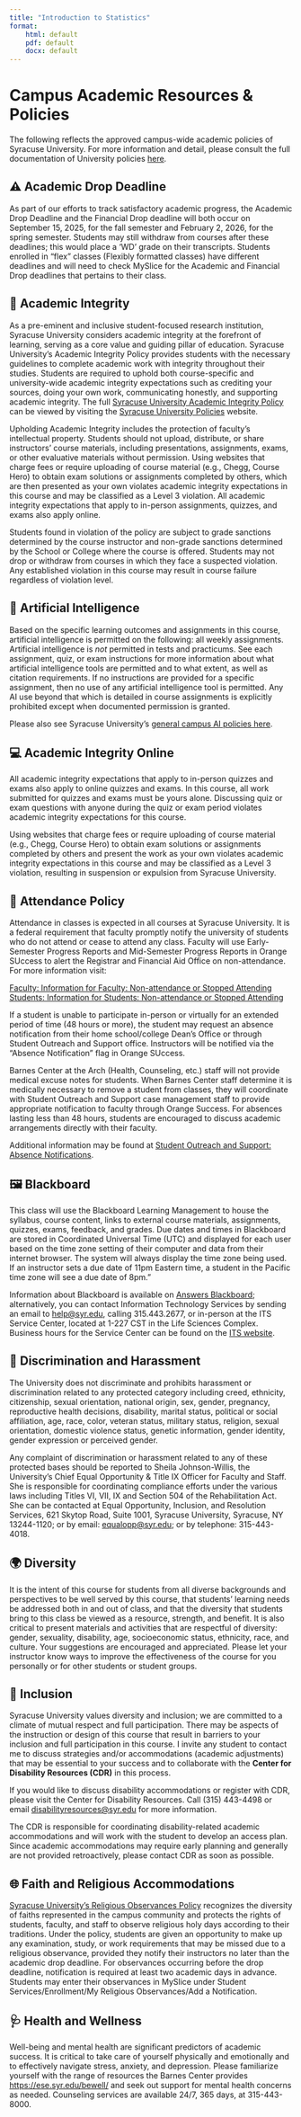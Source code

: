 ```yaml
---
title: "Introduction to Statistics"
format: 
    html: default
    pdf: default
    docx: default
---
```


# Campus Academic Resources & Policies

The following reflects the approved campus-wide academic policies of Syracuse University.  For more information and detail, please consult the full documentation of University policies [here](https://policies.syr.edu).

## ⚠️ Academic Drop Deadline

As part of our efforts to track satisfactory academic progress, the Academic Drop Deadline and the Financial Drop deadline will both occur on September 15, 2025, for the fall semester and February 2, 2026, for the spring semester. Students may still withdraw from courses after these deadlines; this would place a ‘WD’ grade on their transcripts. Students enrolled in “flex” classes (Flexibly formatted classes) have different deadlines and will need to check MySlice for the Academic and Financial Drop deadlines that pertains to their class.

## 📖 Academic Integrity

As a pre-eminent and inclusive student-focused research institution, Syracuse University considers academic integrity at the forefront of learning, serving as a core value and guiding pillar of education. Syracuse University’s Academic Integrity Policy provides students with the necessary guidelines to complete academic work with integrity throughout their studies. Students are required to uphold both course-specific and university-wide academic integrity expectations such as crediting your sources, doing your own work, communicating honestly, and supporting academic integrity. The full [Syracuse University Academic Integrity Policy](https://policies.syr.edu/policies/academic-rules-student-responsibilities-and-services/academic-integrity-policy/) can be viewed by visiting the [Syracuse University Policies](https://policies.syr.edu/) website.

Upholding Academic Integrity includes the protection of faculty’s intellectual property. Students should not upload, distribute, or share instructors’ course materials, including presentations, assignments, exams, or other evaluative materials without permission. Using websites that charge fees or require uploading of course material (e.g., Chegg, Course Hero) to obtain exam solutions or assignments completed by others, which are then presented as your own violates academic integrity expectations in this course and may be classified as a Level 3 violation. All academic integrity expectations that apply to in-person assignments, quizzes, and exams also apply online.

Students found in violation of the policy are subject to grade sanctions determined by the course instructor and non-grade sanctions determined by the School or College where the course is offered. Students may not drop or withdraw from courses in which they face a suspected violation. Any established violation in this course may result in course failure regardless of violation level.

## 🤖 Artificial Intelligence

Based on the specific learning outcomes and assignments in this course, artificial intelligence is permitted on the following: all weekly assignments. Artificial intelligence is *not* permitted in tests and practicums. See each assignment, quiz, or exam instructions for more information about what artificial intelligence tools are permitted and to what extent, as well as citation requirements. If no instructions are provided for a specific assignment, then no use of any artificial intelligence tool is permitted. Any AI use beyond that which is detailed in course assignments is explicitly prohibited except when documented permission is granted.

Please also see Syracuse University's [general campus AI policies here](https://its.syr.edu/artificialintelligence/aiguidelines/).

## 💻 Academic Integrity Online

All academic integrity expectations that apply to in-person quizzes and exams also apply to online quizzes and exams. In this course, all work submitted for quizzes and exams must be yours alone. Discussing quiz or exam questions with anyone during the quiz or exam period violates academic integrity expectations for this course.

Using websites that charge fees or require uploading of course material (e.g., Chegg, Course Hero) to obtain exam solutions or assignments completed by others and present the work as your own violates academic integrity expectations in this course and may be classified as a Level 3 violation, resulting in suspension or expulsion from Syracuse University.

##  👤 Attendance Policy

Attendance in classes is expected in all courses at Syracuse University. It is a federal requirement that faculty promptly notify the university of students who do not attend or cease to attend any class. Faculty will use Early-Semester Progress Reports and Mid-Semester Progress Reports in Orange SUccess to alert the Registrar and Financial Aid Office on non-attendance. For more information visit:

[Faculty: Information for Faculty: Non-attendance or Stopped Attending](http://registrar.syr.edu/faculty-staff/non-attendance/)
[Students: Information for Students: Non-attendance or Stopped Attending](http://registrar.syr.edu/students/non-attendance/)

If a student is unable to participate in-person or virtually for an extended period of time (48 hours or more), the student may request an absence notification from their home school/college Dean’s Office or through Student Outreach and Support office. Instructors will be notified via the “Absence Notification” flag in Orange SUccess.

Barnes Center at the Arch (Health, Counseling, etc.) staff will not provide medical excuse notes for students. When Barnes Center staff determine it is medically necessary to remove a student from classes, they will coordinate with Student Outreach and Support case management staff to provide appropriate notification to faculty through Orange Success. For absences lasting less than 48 hours, students are encouraged to discuss academic arrangements directly with their faculty.

Additional information may be found at [Student Outreach and Support: Absence Notifications](https://experience.syracuse.edu/student-outreach/student-support/absence-notifications/).

## 🖼 Blackboard 

This class will use the Blackboard Learning Management to house the syllabus, course content, links to external course materials, assignments, quizzes, exams, feedback, and grades. Due dates and times in Blackboard are stored in Coordinated Universal Time (UTC) and displayed for each user based on the time zone setting of their computer and data from their internet browser. The system will always display the time zone being used. If an instructor sets a due date of 11pm Eastern time, a student in the Pacific time zone will see a due date of 8pm.”

Information about Blackboard is available on [Answers Blackboard](https://su-jsm.atlassian.net/wiki/x/zcUzCQ); alternatively, you can contact Information Technology Services by sending an email to <help@syr.edu>, calling 315.443.2677, or in-person at the ITS Service Center, located at 1-227 CST in the Life Sciences Complex. Business hours for the Service Center can be found on the [ITS website](http://its.syr.edu/its_service_center).

## 🚫 Discrimination and Harassment

The University does not discriminate and prohibits harassment or discrimination related to any protected category including creed, ethnicity, citizenship, sexual orientation, national origin, sex, gender, pregnancy, reproductive health decisions, disability, marital status, political or social affiliation, age, race, color, veteran status, military status, religion, sexual orientation, domestic violence status, genetic information, gender identity, gender expression or perceived gender.

Any complaint of discrimination or harassment related to any of these protected bases should be reported to Sheila Johnson-Willis, the University’s Chief Equal Opportunity & Title IX Officer for Faculty and Staff. She is responsible for coordinating compliance efforts under the various laws including Titles VI, VII, IX and Section 504 of the Rehabilitation Act. She can be contacted at Equal Opportunity, Inclusion, and Resolution Services, 621 Skytop Road, Suite 1001, Syracuse University, Syracuse, NY 13244-1120; or by email: <equalopp@syr.edu>; or by telephone: 315-443-4018.

## 🌍 Diversity

It is the intent of this course for students from all diverse backgrounds and perspectives to be well served by this course, that students' learning needs be addressed both in and out of class, and that the diversity that students bring to this class be viewed as a resource, strength, and benefit. It is also critical to present materials and activities that are respectful of diversity: gender, sexuality, disability, age, socioeconomic status, ethnicity, race, and culture. Your suggestions are encouraged and appreciated. Please let your instructor know ways to improve the effectiveness of the course for you personally or for other students or student groups.

## 🤝 Inclusion

Syracuse University values diversity and inclusion; we are committed to a climate of mutual respect and full participation. There may be aspects of the instruction or design of this course that result in barriers to your inclusion and full participation in this course. I invite any student to contact me to discuss strategies and/or accommodations (academic adjustments) that may be essential to your success and to collaborate with the **Center for Disability Resources (CDR)** in this process.

If you would like to discuss disability accommodations or register with CDR, please visit the Center for Disability Resources. Call (315) 443-4498 or email <disabilityresources@syr.edu> for more information.

The CDR is responsible for coordinating disability-related academic accommodations and will work with the student to develop an access plan. Since academic accommodations may require early planning and generally are not provided retroactively, please contact CDR as soon as possible.

## 🌐 Faith and Religious Accommodations

[Syracuse University's Religious Observances Policy](https://policies.syr.edu/policies/university-governance-ethics-integrity-and-legal-compliance/religious-observances-policy/) recognizes the diversity of faiths represented in the campus community and protects the rights of students, faculty, and staff to observe religious holy days according to their traditions. Under the policy, students are given an opportunity to make up any examination, study, or work requirements that may be missed due to a religious observance, provided they notify their instructors no later than the academic drop deadline. For observances occurring before the drop deadline, notification is required at least two academic days in advance. Students may enter their observances in MySlice under Student Services/Enrollment/My Religious Observances/Add a Notification.

## 🩺 Health and Wellness

Well-being and mental health are significant predictors of academic success.  It is critical to take care of yourself physically and emotionally and  to effectively navigate stress, anxiety, and depression.  Please familiarize yourself with the range of resources the Barnes Center provides <https://ese.syr.edu/bewell/> and seek out support for mental health concerns as needed. Counseling services are available 24/7, 365 days, at 315-443-8000.